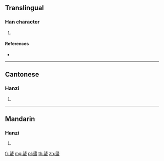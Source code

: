 {{character info/new}}
==Translingual==

===Han character===
{{Han char|rn=142|rad=虫|as=16|sn=22|four=01136|canj=YPLMI}}

# {{defn|Han|sort=虫16}}

====References====
* {{Han ref|kx=1102.310|dkj=33833|dj=1566.030|hdz=42905.070|uh=882A|ud=34858|bh=F750|bd=63312}}

----

==Cantonese==

===Hanzi===
{{yue-hanzi|jyut=|y=lung4}}

# {{defn|lang=yue|sort=虫16}}

----

==Mandarin==

===Hanzi===
{{cmn-hanzi|pin=[[lóng]] ([[long2]])|wg=lung<sup>2</sup>}}

# {{defn|lang=cmn|sort=虫16}}

[[fr:蠪]]
[[mg:蠪]]
[[pl:蠪]]
[[th:蠪]]
[[zh:蠪]]